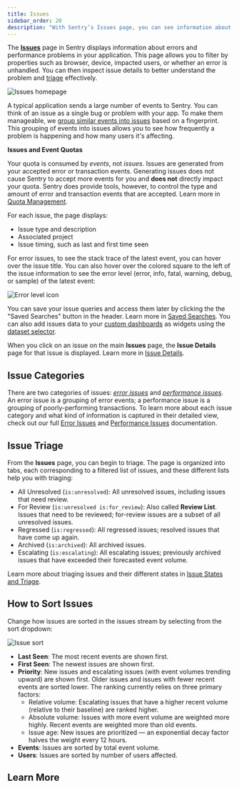 ```yaml
---
title: Issues
sidebar_order: 20
description: "With Sentry’s Issues page, you can see information about errors & performance issues right in your application. Learn more about how to get started here."
---
```


The [**Issues**](https://sentry.io/orgredirect/organizations/:orgslug/issues/) page in Sentry displays information about errors and performance problems in your application. This page allows you to filter by properties such as browser, device, impacted users, or whether an error is unhandled. You can then inspect issue details to better understand the problem and [triage](/product/issues/states-triage/) effectively.

![Issues homepage](./img/issue_page.png)

A typical application sends a large number of events to Sentry. You can think of an <SandboxLink scenario="oneIssue" projectSlug="react">issue</SandboxLink> as a single bug or problem with your app. To make them manageable, we [group similar events into issues](/concepts/data-management/event-grouping/) based on a fingerprint. This grouping of events into issues allows you to see how frequently a problem is happening and how many users it's affecting.

<a name="quota"></a>

<Note>

**Issues and Event Quotas**

Your quota is consumed by _events_, not _issues_. Issues are generated from your accepted error or transaction events. Generating issues does not cause Sentry to accept more events for you and **does not** directly impact your quota. Sentry does provide tools, however, to control the type and amount of error and transaction events that are accepted. Learn more in [Quota Management](/pricing/quotas/).

</Note>

For each issue, the page displays:

- Issue type and description
- Associated project
- Issue timing, such as last and first time seen

For error issues, to see the stack trace of the latest event, you can hover over the issue title. You can also hover over the colored square to the left of the issue information to see the error level (error, info, fatal, warning, debug, or sample) of the latest event:

![Error level icon](./img/error_level.png)

You can save your issue queries and access them later by clicking the the "Saved Searches" button in the header. Learn more in [Saved Searches](/product/sentry-basics/search/saved-searches/). You can also add issues data to your [custom dashboards](/product/dashboards/custom-dashboards/) as widgets using the [dataset selector](/product/dashboards/widget-builder/#choose-your-dataset).

When you click on an issue on the main **Issues** page, the **Issue Details** page for that issue is displayed. Learn more in [Issue Details](/product/issues/issue-details/).

## Issue Categories

There are two categories of issues: [_error issues_](/product/issues/issue-details/error-issues/) and [_performance issues_](/product/issues/issue-details/performance-issues/). An error issue is a grouping of error events; a performance issue is a grouping of poorly-performing transactions. To learn more about each issue category and what kind of information is captured in their detailed view, check out our full [Error Issues](/product/issues/issue-details/error-issues/) and [Performance Issues](/product/issues/issue-details/performance-issues/) documentation.

## Issue Triage

From the **Issues** page, you can begin to triage. The page is organized into tabs, each corresponding to a filtered list of issues, and these different lists help you with triaging:

- All Unresolved (`is:unresolved`): All unresolved issues, including issues that need review.
- For Review (`is:unresolved is:for_review`): Also called **Review List**. Issues that need to be reviewed; for-review issues are a subset of all unresolved issues.
- Regressed (`is:regressed`): All regressed issues; resolved issues that have come up again.
- Archived (`is:archived`): All archived issues.
- Escalating (`is:escalating`): All escalating issues; previously archived issues that have exceeded their forecasted event volume.

Learn more about triaging issues and their different states in [Issue States and Triage](/product/issues/states-triage/).

## How to Sort Issues

Change how issues are sorted in the issues stream by selecting from the sort dropdown:

![Issue sort](./img/issue_sort.png)

- **Last Seen**: The most recent events are shown first.
- **First Seen**: The newest issues are shown first.
- **Priority**: New issues and escalating issues (with event volumes trending upward) are shown first. Older issues and issues with fewer recent events are sorted lower. The ranking currently relies on three primary factors:
  - Relative volume: Escalating issues that have a higher recent volume (relative to their baseline) are ranked higher.
  - Absolute volume: Issues with more event volume are weighted more highly. Recent events are weighted more than old events.
  - Issue age: New issues are prioritized — an exponential decay factor halves the weight every 12 hours.
- **Events**: Issues are sorted by total event volume.
- **Users**: Issues are sorted by number of users affected.

## Learn More

<PageGrid />
